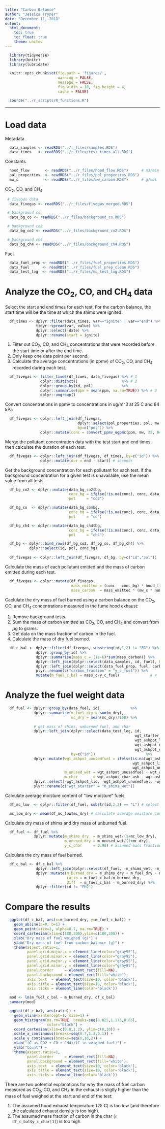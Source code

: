 ```yaml
---
title: "Carbon Balance"
author: "Jessica Tryner"
date: "December 11, 2018"
output:
  html_document:
    toc: true
    toc_float: true
    theme: united
---
```


```r
  library(tidyverse)
  library(knitr)
  library(lubridate)
```

```r
  knitr::opts_chunk$set(fig.path = 'figures/',
                        warning = FALSE,
                        message = FALSE,
                        fig.width = 10, fig.height = 4,
                        cache = FALSE)
```

```r
  source("../r_scripts/R_functions.R")
```

---

# Load data

Metadata

```r
  data_samples <- readRDS("../r_files/samples.RDS")
  data_times   <- readRDS("../r_files/test_times_all.RDS")
```

Constants

```r
  hood_flow       <- readRDS("../r_files/hood_flow.RDS")      # m3/min
  pol_properties  <- readRDS("../r_files/pol_properties.RDS")
  mw_c            <- readRDS("../r_files/mw_carbon.RDS")      # g/mol
```

CO~2~, CO, and CH~4~

```r
 # fivegas data
  data_fivegas <- readRDS("../r_files/fivegas_merged.RDS")

 # background co
  data_bg_co <- readRDS("../r_files/background_co.RDS")

 # background co2
  data_bg_co2 <- readRDS("../r_files/background_co2.RDS")

 # background ch4
  data_bg_ch4 <- readRDS("../r_files/background_ch4.RDS")
```

Fuel

```r
  data_fuel_prop <- readRDS("../r_files/fuel_properties.RDS")
  data_fuel      <- readRDS("../r_files/fuel_prep_clean.RDS")
  data_test_log  <- readRDS("../r_files/mc_test_log.RDS")
```

# Analyze the CO~2~, CO, and CH~4~ data

Select the start and end times for each test.  For the carbon balance, the start time will be the time at which the shims were ignited.

```r
  df_times <- dplyr::filter(data_times, var=="ignite" | var=="end") %>%
              tidyr::spread(var, value) %>%
              dplyr::select(-date) %>%
              dplyr::rename(start = ignite)
```

1. Filter out CO~2~, CO, and CH~4~ concentrations that were recorded before the start time or after the end time.  
2. Only keep one data point per second.  
3. Calculate the average concentrations (in ppmv) of CO~2~, CO, and CH~4~ recorded during each test.

```r
  df_fivegas <- filter_times(df_times, data_fivegas) %>% # 1
                dplyr::distinct()                    %>% # 2
                dplyr::group_by(id, pol)             %>% 
                dplyr::summarise(ppm = mean(ppm, na.rm=TRUE)) %>% # 3
                dplyr::ungroup()
```

Convert concentrations in ppmv to concentrations in ug/m^3 at 25 C and 84 kPa

```r
  df_fivegas <- dplyr::left_join(df_fivegas,
                                 dplyr::select(pol_properties, pol, mw, num_c),
                                 by=c("pol")) %>%
                dplyr::mutate(conc = convert_ppmv_ugpmc(ppm, mw, 25, 84)) # ug/m^3
```

Merge the pollutant concentration data with the test start and end times, then calculate the duration of each test.

```r
  df_fivegas <- dplyr::left_join(df_fivegas, df_times, by=c("id")) %>%
                dplyr::mutate(dur = end - start) # seconds
```

Get the background concentration for each pollutant for each test.  If the background concentration for a given test is unavailable, use the mean value from all tests. 

```r

  df_bg_co2 <- dplyr::mutate(data_bg_co2$bg,
                             conc_bg = ifelse(!is.na(conc), conc, data_bg_co2$mean$conc),
                             pol     = "co2")

  df_bg_co  <- dplyr::mutate(data_bg_co$bg,
                             conc_bg = ifelse(!is.na(conc), conc, data_bg_co$mean$conc),
                             pol     = "co")

  df_bg_ch4 <- dplyr::mutate(data_bg_ch4$bg,
                             conc_bg = ifelse(!is.na(conc), conc, data_bg_ch4$mean$conc),
                             pol     = "ch4")

  df_bg <- dplyr::bind_rows(df_bg_co2, df_bg_co, df_bg_ch4) %>%
           dplyr::select(id, pol, conc_bg)
  
  df_fivegas <- dplyr::left_join(df_fivegas, df_bg, by=c("id","pol"))
```

Calculate the mass of each pollutant emitted and the mass of carbon emitted during each test. 

```r
  df_fivegas <- dplyr::mutate(df_fivegas,
                              mass_emitted = (conc - conc_bg) * hood_flow * (dur / 60), # ug
                              mass_carbon  = mass_emitted * (mw_c * num_c / mw))        # ug
```

Caclulate the dry mass of fuel burned using a carbon balance on the CO~2~, CO, and CH~4~ concentrations measured in the fume hood exhaust:  

  1. Remove background tests  
  2. Sum the mass of carbon emitted as CO~2~, CO, and CH~4~ and convert from $\mu$g to grams.  
  3. Get data on the mass fraction of carbon in the fuel.  
  4. Calculate the mass of dry fuel burned.  

```r

  df_c_bal <- dplyr::filter(df_fivegas, substring(id,1,2) != "BG") %>% # 1
              dplyr::group_by(id) %>%
              dplyr::summarise(mass_c = (1e-6)*sum(mass_carbon)) %>%   # 2
              dplyr::left_join(dplyr::select(data_samples, id, fuel), by=c("id")) %>%
              dplyr::left_join(dplyr::select(data_fuel_prop, fuel, carbon_fraction), by=c("fuel")) %>% # 3
              plyr::rename(c("carbon_fraction" = "y_c_fuel")) %>%
              mutate(m_fuel_c_bal = mass_c/y_c_fuel)              # 4
```

# Analyze the fuel weight data

```r

  df_fuel <- dplyr::group_by(data_fuel, id)              %>%
             dplyr::summarise(m_fuel_dry = sum(m_dry),
                              mc_dry = mean(mc_dry)/100) %>%
             
             # get mass of shims, unburned fuel, and char
             dplyr::left_join(dplyr::select(data_test_log, id, 
                                                           wgt_starter,
                                                           wgt_ashpot_lid,
                                                           wgt_ashpot_unusedfuel,
                                                           wgt_ashpot_char_ash),
                              by=c("id"))                       %>%
             dplyr::mutate(wgt_ashpot_unusedfuel = ifelse(is.na(wgt_ashpot_unusedfuel),
                                                          wgt_ashpot_lid,
                                                          wgt_ashpot_unusedfuel),
                           m_unused_wet = wgt_ashpot_unusedfuel - wgt_ashpot_lid,
                           m_char       = wgt_ashpot_char_ash - wgt_ashpot_unusedfuel)    %>%
             dplyr::select(-wgt_ashpot_lid, -wgt_ashpot_unusedfuel, -wgt_ashpot_char_ash) %>%
             plyr::rename(c("wgt_starter" = "m_shims_wet"))
```

Calculate average moisture content of "low moisture" fuels.

```r
  df_mc_low  <- dplyr::filter(df_fuel, substr(id,2,2) == "L") # select tests with low-moisture fuel

  mc_low_dry <- mean(df_mc_low$mc_dry) # calculate average moisture content (dry basis) 
```

Calculate dry mass of shims and dry mass of unburned fuel.  

```r
  df_fuel <- df_fuel %>%
             dplyr::mutate(m_shims_dry  = m_shims_wet/(1+mc_low_dry),
                           m_unused_dry = m_unused_wet/(1+mc_dry),
                           y_c_char     = 0.90) # assumed mass fraction of carbon in char
```

Calculate the dry mass of fuel burned. 

```r

  df_c_bal <- df_c_bal %>%
              dplyr::left_join(dplyr::select(df_fuel, -m_shims_wet, -m_unused_wet), by=c("id")) %>%
              dplyr::mutate(m_burned_dry = m_shims_dry + m_fuel_dry - m_unused_dry - ((y_c_char/y_c_fuel)*m_char),
                            ratio = m_fuel_c_bal/m_burned_dry,
                            diff  = m_fuel_c_bal - m_burned_dry) %>%
              dplyr::filter(id != "FH2")
```

# Compare the results

```r

  ggplot(df_c_bal, aes(x=m_burned_dry, y=m_fuel_c_bal)) +
    geom_abline(a=0, b=1) + 
    geom_point(size=3, alpha=0.7, na.rm=TRUE) +
    coord_cartesian(xlim=c(180,300),ylim=c(180,300)) +
    xlab("Dry mass of fuel weighed (g)") + 
    ylab("Dry mass of fuel from carbon balance (g)") +
    theme(aspect.ratio=1,
          panel.grid.major.x = element_line(color="gray95"),
          panel.grid.minor.x = element_line(color="gray95"),
          panel.grid.major.y = element_line(color="gray95"),
          panel.grid.minor.y = element_line(color="gray95"),
          panel.border     = element_rect(fill=NA),
          panel.background = element_rect(fill='white'),
          axis.text  = element_text(size=10, color='black'),
          axis.title = element_text(size=10, color='black'),
          axis.ticks = element_line(color='black'))
```

```r
  mod <- lm(m_fuel_c_bal ~ m_burned_dry, df_c_bal)
  summary(mod)
```

```r

  ggplot(df_c_bal, aes(ratio)) +
    geom_vline(xintercept=1, size=1) + 
    geom_histogram(na.rm=TRUE, breaks=seq(0.825,1.175,0.05),
                   color="black") +
    coord_cartesian(xlim=c(0.8,1.2), ylim=c(0,10)) + 
    scale_x_continuous(breaks=seq(0.7,1.3,0.1)) + 
    scale_y_continuous(breaks=seq(0,10,2)) + 
    xlab("(C as CO2 + CO + CH4)/(C in weighed fuel)") + 
    ylab("Count") +
    theme(aspect.ratio=1,
          panel.border     = element_rect(fill=NA),
          panel.background = element_rect(fill='white'),
          axis.text  = element_text(size=10, color='black'),
          axis.title = element_text(size=10, color='black'),
          axis.ticks = element_line(color='black'))
```

There are two potential explanations for why the mass of fuel carbon measured as CO~2~, CO, and CH~4~ in the exhaust is sligtly higher than the mass of fuel weighed at the start and end of the test:  

  1. The assumed hood exhaust temperature (25 C) is too low (and therefore the calculated exhaust density is too high).  
  2. The assumed mass fraction of carbon in the char (`r df_c_bal$y_c_char[1]`) is too high.  